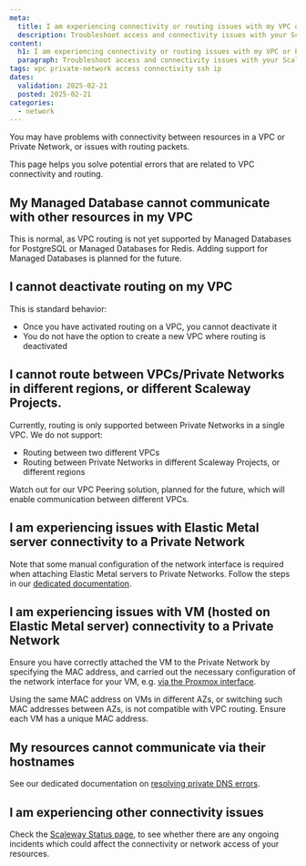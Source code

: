 ```yaml
---
meta:
  title: I am experiencing connectivity or routing issues with my VPC or Private Network
  description: Troubleshoot access and connectivity issues with your Scaleway VPC or Private Network. Learn how to resolve common problems and get your network up and running smoothly.
content:
  h1: I am experiencing connectivity or routing issues with my VPC or Private Network
  paragraph: Troubleshoot access and connectivity issues with your Scaleway VPC or Private Network. Learn how to resolve common problems and get your network up and running smoothly.
tags: vpc private-network access connectivity ssh ip
dates:
  validation: 2025-02-21
  posted: 2025-02-21
categories:
  - network
---
```


You may have problems with connectivity between resources in a VPC or Private Network, or issues with routing packets.

This page helps you solve potential errors that are related to VPC connectivity and routing.

## My Managed Database cannot communicate with other resources in my VPC

This is normal, as VPC routing is not yet supported by Managed Databases for PostgreSQL or Managed Databases for Redis. Adding support for Managed Databases is planned for the future.

## I cannot deactivate routing on my VPC

This is standard behavior:

- Once you have activated routing on a VPC, you cannot deactivate it
- You do not have the option to create a new VPC where routing is deactivated

## I cannot route between VPCs/Private Networks in different regions, or different Scaleway Projects.

Currently, routing is only supported between Private Networks in a single VPC. We do not support:

- Routing between two different VPCs
- Routing between Private Networks in different Scaleway Projects, or different regions

Watch out for our VPC Peering solution, planned for the future, which will enable communication between different VPCs.

## I am experiencing issues with Elastic Metal server connectivity to a Private Network

Note that some manual configuration of the network interface is required when attaching Elastic Metal servers to Private Networks. Follow the steps in our [dedicated documentation](/elastic-metal/how-to/use-private-networks/#how-to-configure-the-network-interface-on-your-elastic-metal-server-for-private-networks).

## I am experiencing issues with VM (hosted on Elastic Metal server) connectivity to a Private Network

Ensure you have correctly attached the VM to the Private Network by specifying the MAC address, and carried out the necessary configuration of the network interface for your VM, e.g. [via the Proxmox interface](/tutorials/setup-elastic-metal-proxmox-cluster-with-private-networks/#configuring-the-private-network).

<Message type="tip">
Using the same MAC address on VMs in different AZs, or switching such MAC addresses between AZs, is not compatible with VPC routing. Ensure each VM has a unique MAC address.
</Message>

## My resources cannot communicate via their hostnames

See our dedicated documentation on [resolving private DNS errors](/vpc/troubleshooting/private-dns-dhcp-not-working/).

## I am experiencing other connectivity issues

Check the [Scaleway Status page](https://status.scaleway.com/), to see whether there are any ongoing incidents which could affect the connectivity or network access of your resources.



